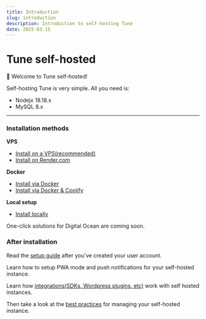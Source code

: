 ```yaml
---
title: Introduction
slug: introduction
description: Introduction to self-hosting Tune
date: 2025-03-15
---
```



# Tune self-hosted

👋 Welcome to Tune self-hosted!

Self-hosting Tune is very simple. All you need is:

- Nodejx 18.18.x
- MySQL 8.x

---

### Installation methods

**VPS**

- [Install on a VPS(recommended)](/selfhosted/install-on-vps)
- [Install on Render.com](/selfhosted/install-on-render)

**Docker**

- [Install via Docker](/selfhosted/install-via-docker)
- [Install via Docker & Coolify](/selfhosted/install-via-docker-and-coolify)

**Local setup**

- [Install locally](/selfhosted/install-locally)

One-click solutions for Digital Ocean are coming soon.

### After installation

Read the [setup guide](/docs/setup-tune) after you've created your user account.

Learn how to setup PWA mode and push notifications for your self-hosted instance.

Learn how [integrations(SDKs, Wordpress plugins, etc)](/selfhosted/integrations) work with self hosted instances.

Then take a look at the [best practices](/selfhosted/best-practices) for managing your self-hosted instance.
